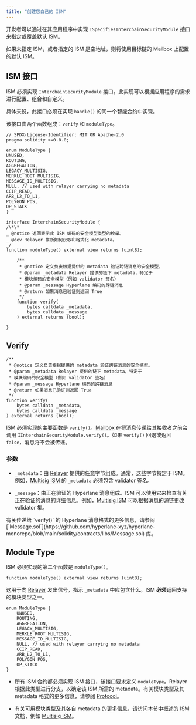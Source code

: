 ```yaml
---
title: "创建您自己的 ISM"
---
```


开发者可以通过在其应用程序中实现 `ISpecifiesInterchainSecurityModule` 接口来指定或覆盖默认 ISM。

<Note>
  如果未指定 ISM，或者指定的 ISM 是空地址，则将使用目标链的 Mailbox 上配置的默认 ISM。
</Note>

## ISM 接口

ISM 必须实现 `InterchainSecurityModule` 接口。此实现可以根据应用程序的需求进行配置、组合和自定义。

具体来说，此接口必须在实现 `handle()` 的同一个智能合约中实现。

该接口由两个函数组成：`verify` 和 `moduleType`。

<Accordion title="InterchainSecurityModule 接口">

```solidity Solidity
// SPDX-License-Identifier: MIT OR Apache-2.0
pragma solidity >=0.8.0;

enum ModuleType {
UNUSED,
ROUTING,
AGGREGATION,
LEGACY_MULTISIG,
MERKLE_ROOT_MULTISIG,
MESSAGE_ID_MULTISIG,
NULL, // used with relayer carrying no metadata
CCIP_READ,
ARB_L2_TO_L1,
POLYGON_POS,
OP_STACK
}

interface InterchainSecurityModule {
/\*\*
_ @notice 返回表示此 ISM 编码的安全模型类型的枚举。
_ @dev Relayer 推断如何获取和格式化 metadata。
_/
function moduleType() external view returns (uint8);

    /**
     * @notice 定义负责根据提供的 metadata 验证跨链消息的安全模型。
     * @param _metadata Relayer 提供的链下 metadata，特定于
     * 模块编码的安全模型（例如 validator 签名）
     * @param _message Hyperlane 编码的跨链消息
     * @return 如果消息已验证则返回 True
     */
    function verify(
        bytes calldata _metadata,
        bytes calldata _message
    ) external returns (bool);

}

```

</Accordion>

## Verify

```solidity
/**
 * @notice 定义负责根据提供的 metadata 验证跨链消息的安全模型。
 * @param _metadata Relayer 提供的链下 metadata，特定于
 * 模块编码的安全模型（例如 validator 签名）
 * @param _message Hyperlane 编码的跨链消息
 * @return 如果消息已验证则返回 True
 */
function verify(
    bytes calldata _metadata,
    bytes calldata _message
) external returns (bool);
```

ISM 必须实现的主要函数是 `verify()`。[Mailbox](/zh/docs/protocol/core/mailbox) 在将消息传递给其接收者之前会调用 `IInterchainSecurityModule.verify()`。如果 `verify()` 回退或返回 `false`，消息将不会被传递。

### 参数

- `_metadata`：由 [Relayer](/zh/docs/protocol/agents/relayer) 提供的任意字节组成。通常，这些字节特定于 ISM。例如，[Multisig ISM](/zh/docs/protocol/ISM/standard-ISMs/multisig-ISM) 的 `_metadata` 必须包含 validator 签名。

- `_message`：由正在验证的 Hyperlane 消息组成。ISM 可以使用它来检查有关正在验证的消息的详细信息。例如，[Multisig ISM](/zh/docs/protocol/ISM/standard-ISMs/multisig-ISM) 可以根据消息的源链更改 validator 集。

<Warning>
  有关传递给 `verify()` 的 Hyperlane 消息格式的更多信息，请参阅 [`Message.sol`](https://github.com/hyperlane-xyz/hyperlane-monorepo/blob/main/solidity/contracts/libs/Message.sol) 库。
</Warning>

## Module Type

ISM 必须实现的第二个函数是 `moduleType()`。

```solidity
function moduleType() external view returns (uint8);
```

这用于向 [Relayer](/zh/docs/protocol/agents/relayer) 发出信号，指示 `_metadata` 中应包含什么。ISM **必须**返回支持的模块类型之一。

```solidity
enum ModuleType {
    UNUSED,
    ROUTING,
    AGGREGATION,
    LEGACY_MULTISIG,
    MERKLE_ROOT_MULTISIG,
    MESSAGE_ID_MULTISIG,
    NULL, // used with relayer carrying no metadata
    CCIP_READ,
    ARB_L2_TO_L1,
    POLYGON_POS,
    OP_STACK
}
```

<Note>

- 所有 ISM 合约都必须实现 ISM 接口，该接口要求定义 `moduleType`。Relayer 根据此类型进行分支，以确定该 ISM 所需的 metadata。有关模块类型及其 metadata 格式的更多信息，请参阅 [Protocol](/zh/docs/protocol/ISM/modular-security#core-concepts)。

- 有关可用模块类型及其各自 metadata 的更多信息，请访问本节中概述的 ISM 文档，例如 [Multisig ISM](/zh/docs/protocol/ISM/standard-ISMs/multisig-ISM)。

</Note>